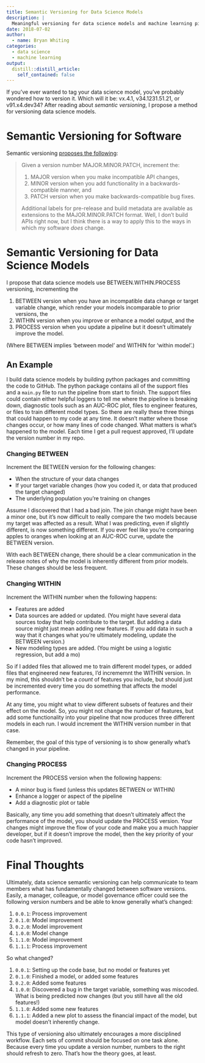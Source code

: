 ```yaml
---
title: Semantic Versioning for Data Science Models
description: |
  Meaningful versioning for data science models and machine learning pipelines.
date: 2018-07-02
author:
  - name: Bryan Whiting
categories: 
  - data science
  - machine learning
output:
  distill::distill_article:
    self_contained: false
---
```


If you've ever wanted to tag your data science model, you've probably wondered how to version it. Which will it be: vx.4.1, v34.1231.51.21, or v91.x4.dev34? After reading about _semantic versioning_, I propose a method for versioning data science models.

# Semantic Versioning for Software

Semantic versioning [proposes the following](https://semver.org/):

> Given a version number MAJOR.MINOR.PATCH, increment the:
>
> 1. MAJOR version when you make incompatible API changes,
> 2. MINOR version when you add functionality in a backwards-compatible manner, and
> 3. PATCH version when you make backwards-compatible bug fixes.
>
> Additional labels for pre-release and build metadata are available as extensions to the MAJOR.MINOR.PATCH format.
Well, I don't build APIs right now, but I think there is a way to apply this to the ways in which my software _does_ change.

# Semantic Versioning for Data Science Models

I propose that data science models use BETWEEN.WITHIN.PROCESS versioning, incrementing the

1. BETWEEN version when you have an incompatible data change or target variable change, which render your models incomparable to prior versions, the
2. WITHIN version when you improve or enhance a model output, and the
3. PROCESS version when you update a pipeline but it doesn't ultimately improve the model.

(Where BETWEEN implies 'between model' and WITHIN for 'within model'.)

## An Example

I build data science models by building python packages and committing the code to GitHub. The python package contains all of the support files and a `main.py` file to run the pipeline from start to finish. The support files could contain either helpful loggers to tell me where the pipeline is breaking down, diagnostic tools such as an AUC-ROC plot, files to engineer features, or files to train different model types. So there are really these three things that could happen to my code at any time. It doesn't matter where those changes occur, or how many lines of code changed. What matters is what's happened to the model. Each time I get a pull request approved, I'll update the version number in my repo.

### Changing BETWEEN

Increment the BETWEEN version for the following changes:

- When the structure of your data changes
- If your target variable changes (how you coded it, or data that produced the target changed)
- The underlying population you're training on changes

Assume I discovered that I had a bad join. The join change might have been a minor one, but it's now difficult to really compare the two models because my target was affected as a result. What I was predicting, even if slightly different, is now something different. If you ever feel like you're comparing apples to oranges when looking at an AUC-ROC curve, update the BETWEEN version.

With each BETWEEN change, there should be a clear communication in the release notes of why the model is inherently different from prior models. These changes should be less frequent. 

### Changing WITHIN

Increment the WITHIN number when the following happens:

- Features are added
- Data sources are added or updated. (You might have several data sources today that help contribute to the target. But adding a data source might just mean adding new features. If you add data in such a way that it changes what you're ultimately modeling, update the BETWEEN version.)
- New modeling types are added. (You might be using a logistic regression, but add a mo)

So if I added files that allowed me to train different model types, or added files that engineered new features, I'd incrememnt the WITHIN version. In my mind, this shouldn't be a _count_ of features you include, but should just be incremented every time you do something that affects the model performance.

At any time, you might what to view different subsets of features and their effect on the model. So, you might not change the number of features, but add some functionality into your pipeline that now produces three different models in each run. I would increment the WITHIN version number in that case.

Remember, the goal of this type of versioning is to show generally what's changed in your pipeline.

### Changing PROCESS

Increment the PROCESS version when the following happens:

- A minor bug is fixed (unless this updates BETWEEN or WITHIN)
- Enhance a logger or aspect of the pipeline
- Add a diagnostic plot or table

Basically, any time you add something that doesn't ultimately affect the performance of the model, you should update the PROCESS version. Your changes might improve the flow of your code and make you a much happier developer, but if it doesn't improve the model, then the key priority of your code hasn't improved. 

# Final Thoughts

Ultimately, data science semantic versioning can help communicate to team members what has fundamentally changed between software versions. Easily, a manager, colleague, or model governance officer could see the following version numbers and be able to know generally what's changed:

1. `0.0.1`: Process improvement
2. `0.1.0`: Model improvement
3. `0.2.0`: Model improvement
4. `1.0.0`: Model change
5. `1.1.0`: Model improvement
6. `1.1.1`: Process improvement

So what changed?

1. `0.0.1`: Setting up the code base, but no model or features yet
2. `0.1.0`: Finished a model, or added some features
3. `0.2.0`: Added some features
4. `1.0.0`: Discovered a bug in the target variable, something was miscoded. What is being predicted now changes (but you still have all the old features!)
5. `1.1.0`: Added some new features
6. `1.1.1`: Added a new plot to assess the financial impact of the model, but model doesn't inherently change.

This type of versioning also ultimately encourages a more disciplined workflow. Each sets of commit should be focused on one task alone. Because every time you update a version number, numbers to the right should refresh to zero. That's how the theory goes, at least. 


